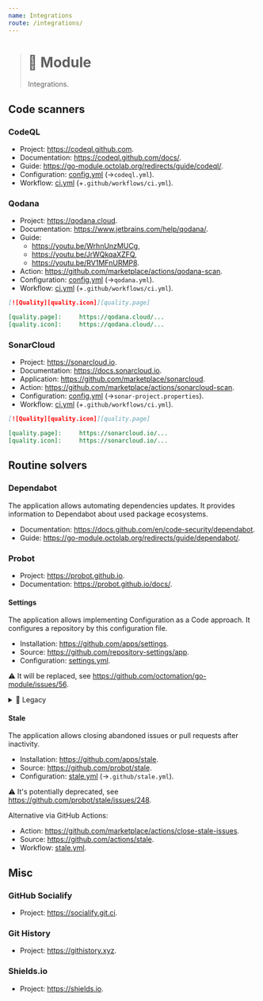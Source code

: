```yaml
---
name: Integrations
route: /integrations/
---
```


> # 🧩 Module
>
> Integrations.

## Code scanners

### CodeQL

- Project: https://codeql.github.com.
- Documentation: https://codeql.github.com/docs/.
- Guide: https://go-module.octolab.org/redirects/guide/codeql/.
- Configuration: [config.yml](codeql/config.yml) (→`codeql.yml`).
- Workflow: [ci.yml](codeql/ci.yml) (+`.github/workflows/ci.yml`).

### Qodana

- Project: https://qodana.cloud.
- Documentation: https://www.jetbrains.com/help/qodana/.
- Guide:
  - https://youtu.be/WrhnUnzMUCg,
  - https://youtu.be/JrWQkqaXZFQ,
  - https://youtu.be/RV1MFnURMP8.
- Action: https://github.com/marketplace/actions/qodana-scan.
- Configuration: [config.yml](qodana/config.yml) (→`qodana.yml`).
- Workflow: [ci.yml](qodana/ci.yml) (+`.github/workflows/ci.yml`).

```markdown
[![Quality][quality.icon]][quality.page]

[quality.page]:     https://qodana.cloud/...
[quality.icon]:     https://qodana.cloud/...
```

### SonarCloud

- Project: https://sonarcloud.io.
- Documentation: https://docs.sonarcloud.io.
- Application: https://github.com/marketplace/sonarcloud.
- Action: https://github.com/marketplace/actions/sonarcloud-scan.
- Configuration: [config.yml](sonar/config.properties) (→`sonar-project.properties`).
- Workflow: [ci.yml](sonar/ci.yml) (+`.github/workflows/ci.yml`).

```markdown
[![Quality][quality.icon]][quality.page]

[quality.page]:     https://sonarcloud.io/...
[quality.icon]:     https://sonarcloud.io/...
```

## Routine solvers

### Dependabot

The application allows automating dependencies updates.
It provides information to Dependabot about used package ecosystems.

- Documentation: https://docs.github.com/en/code-security/dependabot.
- Guide: https://go-module.octolab.org/redirects/guide/dependabot/.

### Probot

- Project: https://probot.github.io.
- Documentation: https://probot.github.io/docs/.

#### Settings

The application allows implementing Configuration as a Code approach.
It configures a repository by this configuration file.

- Installation: https://github.com/apps/settings.
- Source: https://github.com/repository-settings/app.
- Configuration: [settings.yml](../settings.yml).

⚠️ It will be replaced, see https://github.com/octomation/go-module/issues/56.

<details><summary>📜 Legacy</summary><p role="separator"></p>

We recommend using it together with organization-level settings. Our recommendations are:

- Configure defaults: https://github.com/organizations/octomation/settings/repository-defaults
  - Repository default branch: main
  - Commit signoff: All repositories
  - Repository labels: none

- Configure team discussions: https://github.com/organizations/octomation/settings/teams
  - Enable team discussions for this organization: true

- Configure discussions: https://github.com/organizations/octomation/settings/discussions
  - Enable discussions for this organization: true
  - Host: .github

- Configure projects: https://github.com/organizations/octomation/settings/projects
  - Enable projects for the organization: true
  - Enable projects for all repositories: true
  - Allow members to change project visibilities for this organization: true

- Configure authentication security
  - Require two-factor authentication for everyone in this organization: true

- Configure code security and analysis
  - Dependency graph, Automatically enable for new private repositories: true
  - Dependabot alerts, Automatically enable for new repositories: true
  - Dependabot security updates, Automatically enable for new repositories: true

- Configure third-party application access policy
  - Policy: Access restricted

</details>

#### Stale

The application allows closing abandoned issues or pull requests after inactivity.

- Installation: https://github.com/apps/stale.
- Source: https://github.com/probot/stale.
- Configuration: [stale.yml](stale/stale.yml) (→`.github/stale.yml`).

⚠️ It's potentially deprecated, see https://github.com/probot/stale/issues/248.

Alternative via GitHub Actions:

- Action: https://github.com/marketplace/actions/close-stale-issues.
- Source: https://github.com/actions/stale.
- Workflow: [stale.yml](../workflows/stale.yml).

## Misc

### GitHub Socialify

- Project: https://socialify.git.ci.

### Git History

- Project: https://githistory.xyz.

### Shields.io

- Project: https://shields.io.
